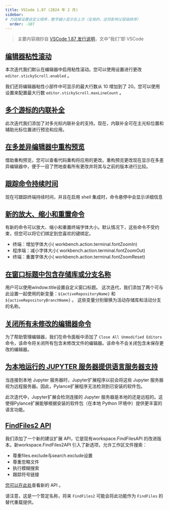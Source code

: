 ```yaml
---
title: VSCode 1.87 (2024 年 2 月)
sidebar:
# 为链接设置自定义顺序，数字越小显示在上方（全局的，这将影响父层级排序）
  order: -187
---
```


> 主要内容摘抄自 [VSCode 1.87 发行说明](https://code.visualstudio.com/updates/v1_87)，文中“我们”即 VSCode

## [编辑器粘性滚动](https://code.visualstudio.com/updates/v1_87#_editor-sticky-scroll)

本次迭代我们默认在编辑器中启用粘性滚动。您可以使用设置进行更改 `editor.stickyScroll.enabled` 。

我们还将编辑器粘性小部件中可显示的最大行数从 10 增加到了 20。您可以使用设置来配置最大行数 `editor.stickyScroll.maxLineCount` 。

## [多个游标的内联补全](https://code.visualstudio.com/updates/v1_87#_inline-completions-for-multiple-cursors)

此次迭代我们添加了对多光标内联补全的支持。现在，内联补全可在主光标位置和辅助光标位置进行预览和应用。

## [在多差异编辑器中重构预览](https://code.visualstudio.com/updates/v1_87#_refactor-preview-in-multi-diff-editor)

借助重构预览，您可以查看代码重构将应用的更改。重构预览更改现在显示在多差异编辑器中，便于一目了然地查看所有更改并将其与之前的版本进行比较。

## [跟踪命令持续时间](https://code.visualstudio.com/updates/v1_87#_command-duration-tracked)

现在可跟踪终端持续时间，并且在启用 shell 集成时，命令悬停中会显示详细信息

## [新的放大、缩小和重置命令](https://code.visualstudio.com/updates/v1_87#_new-commands-to-zoom-in-out-and-reset)

有新的命令可以放大、缩小和重置终端字体大小。默认情况下，这些命令不受约束，但您可以将它们绑定到您喜欢的键绑定。

- 终端：增加字体大小( workbench.action.terminal.fontZoomIn)
- 程序端：减小字体大小( workbench.action.terminal.fontZoomOut)
- 终端：重置字体大小( workbench.action.terminal.fontZoomReset)

## [在窗口标题中包含存储库或分支名称](https://code.visualstudio.com/updates/v1_87#_include-repository-or-branch-name-in-the-window-title)

用户可以使用window.title设置自定义窗口标题。 这次迭代，我们添加了两个可与此设置一起使用的新变量：`${activeRepositoryName}` 和 `${activeRepositoryBranchName}` 。 这些变量分别替换为活动存储库和活动分支的名称。

## [关闭所有未修改的编辑器命令](https://code.visualstudio.com/updates/v1_87#_close-all-unmodified-editors-command)

为了帮助管理编辑器，我们在命令面板中添加了 `Close All Unmodified Editors` 命令，该命令将关闭所有包含未修改文件的编辑器。该命令不会关闭包含未保存更改的编辑器。

## [为本地运行的 JUPYTER 服务器提供语言服务器支持](https://code.visualstudio.com/updates/v1_87#_language-server-support-for-locally-running-jupyter-servers)

当连接到本地 Jupyter 服务器时，Jupyter扩展程序以前会将这些 Jupyter 服务器视为远程服务器。因此，Pylance扩展程序无法检测到已安装的软件包。

此次迭代中，Jupyter扩展会检测连接的 Jupyter 服务器是本地的还是远程的。这使得Pylance扩展能够根据安装的软件包（在本地 Python 环境中）提供更丰富的语言功能。

## [FindFiles2 API](https://code.visualstudio.com/updates/v1_87#_findfiles2-api)

我们添加了一个新的建议扩展 API，它是现有workspace.FindFilesAPI 的改进版本。新workspace.FindFiles2API 引入了新选项，允许工作区文件搜索：

- 尊重files.exclude与search.exclude设置
- 尊重忽略文件
- 执行模糊搜索
- 跟踪符号链接

[您可以在此处](https://translate.google.com/website?sl=auto&tl=zh-CN&hl=zh-CN&u=https://github.com/microsoft/vscode/blob/4e2aa982224429f161423cbdded9587e39766782/src/vscode-dts/vscode.proposed.findFiles2.d.ts)查看新的 API 。

请注意，这是一个暂定名称，将来 `FindFiles2` 可能会将此功能作为 `FindFiles` 的替代重载提供。


